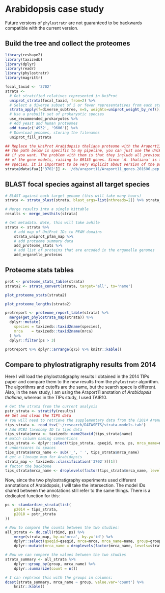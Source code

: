 # Arabidopsis case study

Future versions of `phylostratr` are not guaranteed to be backwards compatible
with the current version. 

## Build the tree and collect the proteomes

```r
library(reshape2)
library(taxizedb)
library(dplyr)
library(readr)
library(phylostratr)
library(magrittr)
```

```r
focal_taxid <- '3702'
strata <-
  # Get stratified relatives represented in UniProt
  uniprot_strata(focal_taxid, from=2) %>%
  # Select a diverse subset of 5 or fewer representatives from each stratum.
  strata_apply(f=diverse_subtree, n=5, weights=uniprot_weight_by_ref()) %>%
  # Use a prebuilt set of prokaryotic species
  use_recommended_prokaryotes %>%
  # Add yeast and human proteomes
  add_taxa(c('4932', '9606')) %>%
  # Download genomes, storing the filenames
  uniprot_fill_strata

## Replace the UniProt Arabidopsis thaliana proteome with the Araport11 proteome.
## The path below is specific to my pipeline, you can just use the UniProt genes,
## if you want. The problem with them is that they include all previous variants
## of the gene models, raising to 89135 genes. Since `A. thaliana` is the focal
## species, it is important to be very explicit about version of the proteome.
strata@data$faa[['3702']] <- '/db/araport11/Araport11_genes.201606.pep.fasta'
```

## BLAST focal species against all target species

```r
# BLAST against each target genome (this will take many hours)
strata <- strata_blast(strata, blast_args=list(nthreads=2)) %>% strata_besthits

# Merge results into a single hittable
results <- merge_besthits(strata)

# Get metadata. Note, this will take awhile
strata <- strata %>%
    # add map of UniProt IDs to PFAM domains
    strata_uniprot_pfam_map %>%
    # add proteome summary data
    add_proteome_stats %>%
    # add list of proteins that are encoded in the organelle genomes 
    add_organelle_proteins
```

## Proteome stats tables

```r
prot <- proteome_stats_table(strata)
strata2 <- strata_convert(strata, target='all', to='name')
```

```r
plot_proteome_stats(strata2)
```

```r
plot_proteome_lengths(strata2)
```

```r
protreport <- proteome_report_table(strata) %>%
  merge(get_phylostrata_map(strata)) %>%
  dplyr::mutate(
    species = taxizedb::taxid2name(species),
    mrca    = taxizedb::taxid2name(mrca)
  ) %>%
  dplyr::filter(ps > 3)

protreport %>% dplyr::arrange(q75) %>% knitr::kable()
```

## Compare to phylostratigraphy results from 2014 

Here I will load the phylostratigraphy results I obtained in the 2014 TIPs
paper and compare them to the new results from the `phylostratr` algorithm. The
algorithms and cutoffs are the same, but the search space is different. Also,
in the new study, I am using the Araport11 anotation of *Arabidopsis thaliana*,
whereas in the TIPs study, I used TAIR10.

```r
# Get the strata from the current analysis
pstr_strata <- stratify(results)
## Get and clean the TIPS data 
# You will need to retrieve the supplementary data from the (2014 Arendsee) to run this step. 
tips_strata <- read_tsv('~/research/DATASETS/strata-models.tab')
# Add NCBI taxonomy ID to tips data
tips_strata$mrca <- taxizedb::name2taxid(tips_strata$name)
# match column naming conventions
tips_strata <- dplyr::select(tips_strata, qseqid, mrca, ps, mrca_name=name)
# underscores to spaces 
tips_strata$mrca_name <- sub('_', ' ', tips_strata$mrca_name)
# get a lineage map for Arabidopsis
strata_map <- taxizedb::classification('3702')[[1]]
# factor the backbone
tips_strata$mrca_name <- droplevels(factor(tips_strata$mrca_name, levels=strata_map$name))
```

Now, since the two phylostratigraphy experiments used different annotations of
Arabidopsis, I will take the intersection. The model IDs shared between the
annotations still refer to the same things. There is a dedicated function for
this:

```r
ps <- standardize_strata(list(
    p2014 = tips_strata,
    p2018 = pstr_strata
))

# Now to compare the counts between the two studies:
all_strata <- do.call(rbind, ps) %>%
    merge(strata_map, by.x='mrca', by.y='id') %>%
    dplyr::select(qseqid=qseqid, mrca=mrca, mrca_name=name, group=group) %>%
    dplyr::mutate(mrca_name = droplevels(factor(mrca_name, levels=strata_map$name)))

# Now we can compare the values between the two studies
strata_summary <- all_strata %>%
    dplyr::group_by(group, mrca_name) %>%
    dplyr::summarize(count = n())
```

```r
# I can rephrase this with the groups in columns:
dcast(strata_summary, mrca_name ~ group, value.var='count') %>%
    knitr::kable()
```
